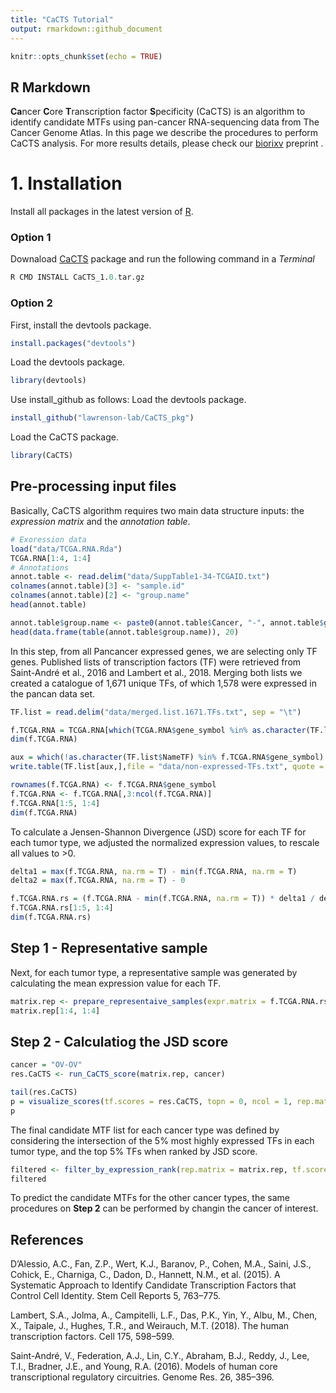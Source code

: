 ```yaml
---
title: "CaCTS Tutorial"
output: rmarkdown::github_document
---
```


```r
knitr::opts_chunk$set(echo = TRUE)
```

## R Markdown

**Ca**ncer **C**ore **T**ranscription factor **S**pecificity (CaCTS) is an algorithm to identify candidate MTFs using pan-cancer RNA-sequencing data from The Cancer Genome Atlas. In this page we describe the procedures to perform CaCTS analysis. For more results details, please check our [biorixv](https://www.biorxiv.org/content/10.1101/839142v1) preprint .

# 1. Installation
Install all packages in the latest version of [R](https://www.r-project.org/).

### Option 1
Downaload [CaCTS](https://github.com/lawrenson-lab/CaCTS_zip/raw/master/CaCTS_1.0.tar.gz) package and run the following command in a *Terminal*

```r
R CMD INSTALL CaCTS_1.0.tar.gz
```

### Option 2
First, install the devtools package.

```r
install.packages("devtools")
```
Load the devtools package.
```r
library(devtools)
```
Use install_github as follows:
Load the devtools package.
```r
install_github("lawrenson-lab/CaCTS_pkg")
```
Load the CaCTS package.
```r
library(CaCTS)
```

## Pre-processing input files

Basically, CaCTS algorithm requires two main data structure inputs: the *expression matrix* and the *annotation table*.

```r

# Exoression data
load("data/TCGA.RNA.Rda")
TCGA.RNA[1:4, 1:4]
# Annotations
annot.table <- read.delim("data/SuppTable1-34-TCGAID.txt")
colnames(annot.table)[3] <- "sample.id"
colnames(annot.table)[2] <- "group.name"
head(annot.table)

annot.table$group.name <- paste0(annot.table$Cancer, "-", annot.table$group.name)
head(data.frame(table(annot.table$group.name)), 20)
```

In this step, from all Pancancer expressed genes, we are selecting only TF genes. Published lists of transcription factors (TF) were retrieved from Saint-André et al., 2016 and Lambert et al., 2018. Merging both lists we created a catalogue of 1,671 unique TFs, of which 1,578 were expressed in the pancan data set.

```r
TF.list = read.delim("data/merged.list.1671.TFs.txt", sep = "\t")

f.TCGA.RNA = TCGA.RNA[which(TCGA.RNA$gene_symbol %in% as.character(TF.list$NameTF)),]
dim(f.TCGA.RNA)

aux = which(!as.character(TF.list$NameTF) %in% f.TCGA.RNA$gene_symbol)
write.table(TF.list[aux,],file = "data/non-expressed-TFs.txt", quote = F, row.names = F)

rownames(f.TCGA.RNA) <- f.TCGA.RNA$gene_symbol
f.TCGA.RNA <- f.TCGA.RNA[,3:ncol(f.TCGA.RNA)]
f.TCGA.RNA[1:5, 1:4]
dim(f.TCGA.RNA)

```
To calculate a Jensen-Shannon Divergence (JSD) score for each TF for each tumor type, we adjusted the normalized expression values, to rescale all values to >0.

```r
delta1 = max(f.TCGA.RNA, na.rm = T) - min(f.TCGA.RNA, na.rm = T)
delta2 = max(f.TCGA.RNA, na.rm = T) - 0

f.TCGA.RNA.rs = (f.TCGA.RNA - min(f.TCGA.RNA, na.rm = T)) * delta1 / delta2
f.TCGA.RNA.rs[1:5, 1:4]
dim(f.TCGA.RNA.rs)
```

## Step 1 - Representative sample

Next, for each tumor type, a representative sample was generated by calculating the mean expression value for each TF.

```r
matrix.rep <- prepare_representaive_samples(expr.matrix = f.TCGA.RNA.rs, sample.descr = annot.table, save.file = F)
matrix.rep[1:4, 1:4]
```

## Step 2 - Calculatiog the JSD score

```r
cancer = "OV-OV"
res.CaCTS <- run_CaCTS_score(matrix.rep, cancer)
```

```r
tail(res.CaCTS)
p = visualize_scores(tf.scores = res.CaCTS, topn = 0, ncol = 1, rep.matrix = matrix.rep, query.name = cancer, filename = paste0(cancer, "-CaCTS-scores.pdf"), w=5, h=5)
p
```

The final candidate MTF list for each cancer type was defined by considering the intersection of the 5% most highly expressed TFs in each tumor type, and the top 5% TFs when ranked by JSD score.

```r

filtered <- filter_by_expression_rank(rep.matrix = matrix.rep, tf.scores = res.CaCTS, query.name = cancer, pn=0.05, pnE=0.05)
filtered

```

To predict the candidate MTFs for the other cancer types, the same procedures on **Step  2** can be performed by changin the cancer of interest.

## References

D’Alessio, A.C., Fan, Z.P., Wert, K.J., Baranov, P., Cohen, M.A., Saini, J.S., Cohick, E., Charniga, C., Dadon, D., Hannett, N.M., et al. (2015). A Systematic Approach to Identify Candidate Transcription Factors that Control Cell Identity. Stem Cell Reports 5, 763–775.

Lambert, S.A., Jolma, A., Campitelli, L.F., Das, P.K., Yin, Y., Albu, M., Chen, X., Taipale, J., Hughes, T.R., and Weirauch, M.T. (2018). The human transcription factors. Cell 175, 598–599.

Saint-André, V., Federation, A.J., Lin, C.Y., Abraham, B.J., Reddy, J., Lee, T.I., Bradner, J.E., and Young, R.A. (2016). Models of human core transcriptional regulatory circuitries. Genome Res. 26, 385–396.